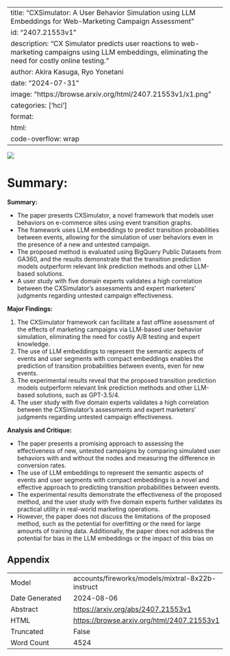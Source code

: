 
---
title: "CXSimulator: A User Behavior Simulation using LLM Embeddings for Web-Marketing Campaign Assessment"
id: "2407.21553v1"
description: "CX Simulator predicts user reactions to web-marketing campaigns using LLM embeddings, eliminating the need for costly online testing."
author: Akira Kasuga, Ryo Yonetani
date: "2024-07-31"
image: "https://browse.arxiv.org/html/2407.21553v1/x1.png"
categories: ['hci']
format:
  html:
    code-overflow: wrap
---

![](https://browse.arxiv.org/html/2407.21553v1/x1.png)

# Summary:

**Summary:**

- The paper presents CXSimulator, a novel framework that models user behaviors on e-commerce sites using event transition graphs.
- The framework uses LLM embeddings to predict transition probabilities between events, allowing for the simulation of user behaviors even in the presence of a new and untested campaign.
- The proposed method is evaluated using BigQuery Public Datasets from GA360, and the results demonstrate that the transition prediction models outperform relevant link prediction methods and other LLM-based solutions.
- A user study with five domain experts validates a high correlation between the CXSimulator’s assessments and expert marketers’ judgments regarding untested campaign effectiveness.

**Major Findings:**

1. The CXSimulator framework can facilitate a fast offline assessment of the effects of marketing campaigns via LLM-based user behavior simulation, eliminating the need for costly A/B testing and expert knowledge.
2. The use of LLM embeddings to represent the semantic aspects of events and user segments with compact embeddings enables the prediction of transition probabilities between events, even for new events.
3. The experimental results reveal that the proposed transition prediction models outperform relevant link prediction methods and other LLM-based solutions, such as GPT-3.5/4.
4. The user study with five domain experts validates a high correlation between the CXSimulator’s assessments and expert marketers’ judgments regarding untested campaign effectiveness.

**Analysis and Critique:**

- The paper presents a promising approach to assessing the effectiveness of new, untested campaigns by comparing simulated user behaviors with and without the nodes and measuring the difference in conversion rates.
- The use of LLM embeddings to represent the semantic aspects of events and user segments with compact embeddings is a novel and effective approach to predicting transition probabilities between events.
- The experimental results demonstrate the effectiveness of the proposed method, and the user study with five domain experts further validates its practical utility in real-world marketing operations.
- However, the paper does not discuss the limitations of the proposed method, such as the potential for overfitting or the need for large amounts of training data. Additionally, the paper does not address the potential for bias in the LLM embeddings or the impact of this bias on

## Appendix

|          |          |
|----------|----------|
| Model     | accounts/fireworks/models/mixtral-8x22b-instruct       |
| Date Generated     | 2024-08-06       |
| Abstract | [https://arxiv.org/abs/2407.21553v1](https://arxiv.org/abs/2407.21553v1)        |
| HTML     | [https://browse.arxiv.org/html/2407.21553v1](https://browse.arxiv.org/html/2407.21553v1)       |
| Truncated       | False       |
| Word Count       | 4524       |